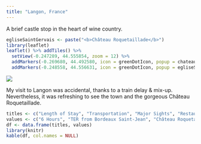 ```yaml
---
title: "Langon, France"
---
```


A brief castle stop in the heart of wine country.

```r
egliseSaintGervais <- paste("<b>Château Roquetaillade</b>")
library(leaflet)
leaflet() %>% addTiles() %>%
  setView(-0.247289, 44.555854, zoom = 12) %>%
  addMarkers(-0.269680, 44.492580, icon = greenDotIcon, popup = chateauRoquetaillade) %>% # Château Roquetaillade
  addMarkers(-0.248558, 44.556631, icon = greenDotIcon, popup = egliseSaintGervais)  # Église Saint-Gervais-Saint-Protais
```

![](images/Langon/langon1.png)

My visit to Langon was accidental, thanks to a train delay & mix-up. Nevertheless, it was refreshing to see the town and the gorgeous Château Roquetaillade.

```r
titles <- c("Length of Stay", "Transportation", "Major Sights", "Restaurant Recommendations")
values <- c("6 Hours", "TER from Bordeaux Saint-Jean", "Château Roquetaillade", "N/A")
df <- data.frame(titles, values)
library(knitr)
kable(df, col.names = NULL)
```